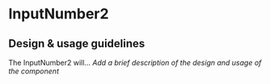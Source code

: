 
<Meta
  title="Components/Forms and Inputs/InputNumber2"
  component={InputNumber2}
/>
# InputNumber2

## Design & usage guidelines

The InputNumber2 will... _Add a brief description of the design and usage of the
component_
